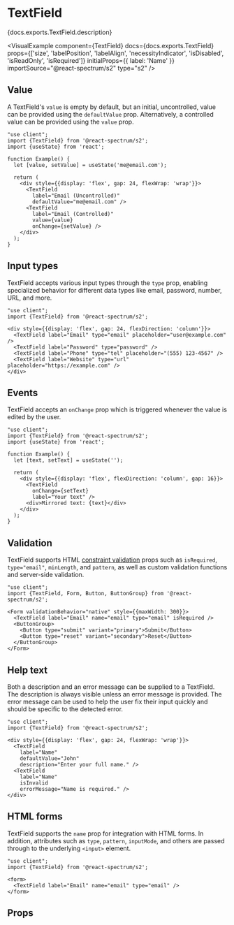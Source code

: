 

# TextField

<PageDescription>{docs.exports.TextField.description}</PageDescription>

<VisualExample
  component={TextField}
  docs={docs.exports.TextField}
  props={['size', 'labelPosition', 'labelAlign', 'necessityIndicator', 'isDisabled', 'isReadOnly', 'isRequired']}
  initialProps={{
    label: 'Name'
  }}
  importSource="@react-spectrum/s2"
  type="s2" />

## Value

A TextField's `value` is empty by default, but an initial, uncontrolled, value can be provided using the `defaultValue` prop. Alternatively, a controlled value can be provided using the `value` prop.

```tsx render hideImports
"use client";
import {TextField} from '@react-spectrum/s2';
import {useState} from 'react';

function Example() {
  let [value, setValue] = useState('me@email.com');

  return (
    <div style={{display: 'flex', gap: 24, flexWrap: 'wrap'}}>
      <TextField
        label="Email (Uncontrolled)"
        defaultValue="me@email.com" />
      <TextField
        label="Email (Controlled)"
        value={value}
        onChange={setValue} />
    </div>
  );
}
```

## Input types

TextField accepts various input types through the `type` prop, enabling specialized behavior for different data types like email, password, number, URL, and more.

```tsx render hideImports
"use client";
import {TextField} from '@react-spectrum/s2';

<div style={{display: 'flex', gap: 24, flexDirection: 'column'}}>
  <TextField label="Email" type="email" placeholder="user@example.com" />
  <TextField label="Password" type="password" />
  <TextField label="Phone" type="tel" placeholder="(555) 123-4567" />
  <TextField label="Website" type="url" placeholder="https://example.com" />
</div>
```

## Events

TextField accepts an `onChange` prop which is triggered whenever the value is edited by the user.

```tsx render hideImports
"use client";
import {TextField} from '@react-spectrum/s2';
import {useState} from 'react';

function Example() {
  let [text, setText] = useState('');

  return (
    <div style={{display: 'flex', flexDirection: 'column', gap: 16}}>
      <TextField
        onChange={setText}
        label="Your text" />
      <div>Mirrored text: {text}</div>
    </div>
  );
}
```

## Validation

TextField supports HTML [constraint validation](https://developer.mozilla.org/en-US/docs/Web/HTML/Constraint_validation) props such as `isRequired`, `type="email"`, `minLength`, and `pattern`, as well as custom validation functions and server-side validation.

```tsx render hideImports
"use client";
import {TextField, Form, Button, ButtonGroup} from '@react-spectrum/s2';

<Form validationBehavior="native" style={{maxWidth: 300}}>
  <TextField label="Email" name="email" type="email" isRequired />
  <ButtonGroup>
    <Button type="submit" variant="primary">Submit</Button>
    <Button type="reset" variant="secondary">Reset</Button>
  </ButtonGroup>
</Form>
```

## Help text

Both a description and an error message can be supplied to a TextField. The description is always visible unless an error message is provided. The error message can be used to help the user fix their input quickly and should be specific to the detected error.

```tsx render hideImports
"use client";
import {TextField} from '@react-spectrum/s2';

<div style={{display: 'flex', gap: 24, flexWrap: 'wrap'}}>
  <TextField 
    label="Name" 
    defaultValue="John" 
    description="Enter your full name." />
  <TextField 
    label="Name" 
    isInvalid
    errorMessage="Name is required." />
</div>
```

## HTML forms

TextField supports the `name` prop for integration with HTML forms. In addition, attributes such as `type`, `pattern`, `inputMode`, and others are passed through to the underlying `<input>` element.

```tsx render hideImports
"use client";
import {TextField} from '@react-spectrum/s2';

<form>
  <TextField label="Email" name="email" type="email" />
</form>
```

## Props

<PropTable component={docs.exports.TextField} links={docs.links} />
